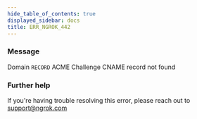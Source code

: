 ```yaml
---
hide_table_of_contents: true
displayed_sidebar: docs
title: ERR_NGROK_442
---
```


### Message

Domain `RECORD` ACME Challenge CNAME record not found

<ErrorDetails />

### Further help

If you're having trouble resolving this error, please reach out to [support@ngrok.com](mailto:support@ngrok.com?subject=Help%20with%20ERR_NGROK_442)
